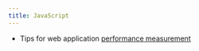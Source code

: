 ```yaml
---
title: JavaScript
---
```


- Tips for web application [performance
  measurement](https://blog.superhuman.com/performance-metrics-for-blazingly-fast-web-apps-ec12efa26bcb)
